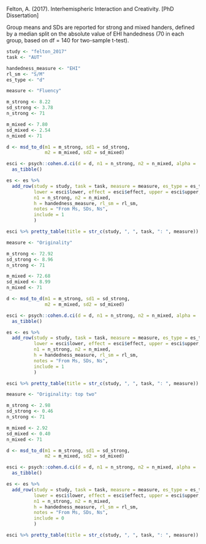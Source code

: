<!-- Dependencies: tidyverse, psych, common/pretty_table.R -->

Felton, A. (2017). Interhemispheric Interaction and Creativity. [PhD Dissertation]

Group means and SDs are reported for strong and mixed handers, defined by a median split on the absolute value of EHI handedness (70 in each group, based on df = 140 for two-sample t-test).

```r
study <- "felton_2017"
task <- "AUT"
```

```r
handedness_measure <- "EHI"
rl_sm <- "S/M"
es_type <- "d"
```

```r
measure <- "Fluency"

m_strong <- 8.22
sd_strong <- 3.78
n_strong <- 71

m_mixed <- 7.80
sd_mixed <- 2.54
n_mixed <- 71

d <- msd_to_d(m1 = m_strong, sd1 = sd_strong,
              m2 = m_mixed, sd2 = sd_mixed)

esci <- psych::cohen.d.ci(d = d, n1 = n_strong, n2 = n_mixed, alpha = .05) %>%
  as_tibble()

es <- es %>%
  add_row(study = study, task = task, measure = measure, es_type = es_type,
          lower = esci$lower, effect = esci$effect, upper = esci$upper,
          n1 = n_strong, n2 = n_mixed,
          h = handedness_measure, rl_sm = rl_sm,
          notes = "From Ms, SDs, Ns",
          include = 1
          )

esci %>% pretty_table(title = str_c(study, ", ", task, ": ", measure))
```
```r
measure <- "Originality"

m_strong <- 72.92
sd_strong <- 8.96
n_strong <- 71

m_mixed <- 72.68
sd_mixed <- 8.99
n_mixed <- 71

d <- msd_to_d(m1 = m_strong, sd1 = sd_strong,
              m2 = m_mixed, sd2 = sd_mixed)

esci <- psych::cohen.d.ci(d = d, n1 = n_strong, n2 = n_mixed, alpha = .05) %>%
  as_tibble()

es <- es %>%
  add_row(study = study, task = task, measure = measure, es_type = es_type,
          lower = esci$lower, effect = esci$effect, upper = esci$upper,
          n1 = n_strong, n2 = n_mixed,
          h = handedness_measure, rl_sm = rl_sm,
          notes = "From Ms, SDs, Ns",
          include = 1
          )

esci %>% pretty_table(title = str_c(study, ", ", task, ": ", measure))
```
```r
measure <- "Originality: top two"

m_strong <- 2.98
sd_strong <- 0.46
n_strong <- 71

m_mixed <- 2.92
sd_mixed <- 0.40
n_mixed <- 71

d <- msd_to_d(m1 = m_strong, sd1 = sd_strong,
              m2 = m_mixed, sd2 = sd_mixed)

esci <- psych::cohen.d.ci(d = d, n1 = n_strong, n2 = n_mixed, alpha = .05) %>%
  as_tibble()

es <- es %>%
  add_row(study = study, task = task, measure = measure, es_type = es_type,
          lower = esci$lower, effect = esci$effect, upper = esci$upper,
          n1 = n_strong, n2 = n_mixed,
          h = handedness_measure, rl_sm = rl_sm,
          notes = "From Ms, SDs, Ns",
          include = 0
          )

esci %>% pretty_table(title = str_c(study, ", ", task, ": ", measure))
```
